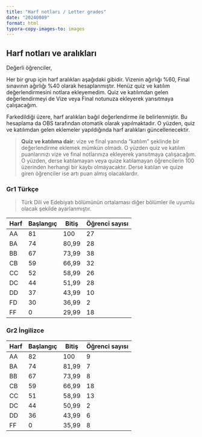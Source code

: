 ```yaml
---
title: "Harf notları / Letter grades"
date: "20240809"
format: html
typora-copy-images-to: images
---
```


## Harf notları ve aralıkları

Değerli öğrenciler,

Her bir grup için harf aralıkları aşağıdaki gibidir. Vizenin ağırlığı %60, Final sınavının ağırlığı %40 olarak hesaplanmıştır. Henüz quiz ve katılım değerlendirmesini notlara ekleyemedim. Quiz ve katılımdan gelen değerlendirmeyi de Vize veya Final notunuza ekleyerek yansıtmaya çalışacağım.

Farkedildiği üzere, harf aralıkları bağıl değerlendirme ile belirlenmiştir. Bu hesaplama da OBS tarafından otomatik olarak yapılmaktadır. O yüzden, quiz ve katılımdan gelen eklemeler  yapıldığında harf aralıkları güncellenecektir.

> **Quiz ve katılıma dair**: vize ve final yanında "katılım" şeklinde bir değerlendirme eklemek mümkün olmadı. O yüzden quiz ve katılım puanlarınızı vize ve final notlarınıza ekleyerek yansıtmaya çalışacağım. O yüzden, derse katılamayan veya quize katılamayan öğrencilerin 100 üzerinden herhangi bir kaybı olmayacaktır. Derse katılan ve quize giren öğrenciler ise artı puan almış olacaklardır. 


### Gr1 Türkçe

> Türk Dili ve Edebiyatı bölümünün ortalaması diğer bölümler ile uyumlu olacak şekilde ayarlanmıştır.

| Harf | Başlangıç | Bitiş | Öğrenci sayısı |
|------|-----------|-------|----------------|
|AA|81|100|27|
|BA|74|80,99|28|
|BB|67|73,99|38|
|CB|59|66,99|32|
|CC|52|58,99|26|
|DC|44|51,99|28|
|DD|37|43,99|10|
|FD|30|36,99|2|
|FF|0|29,99|18|

### Gr2 İngilizce

| Harf | Başlangıç | Bitiş | Öğrenci sayısı |
|------|-----------|-------|----------------|
|AA|82|100|9|
|BA|74|81,99|7|
|BB|67|73,99|8|
|CB|59|66,99|18|
|CC|51|58,99|13|
|DC|44|50,99|2|
|DD|36|43,99|6|
|FF|0|35,99|8|
